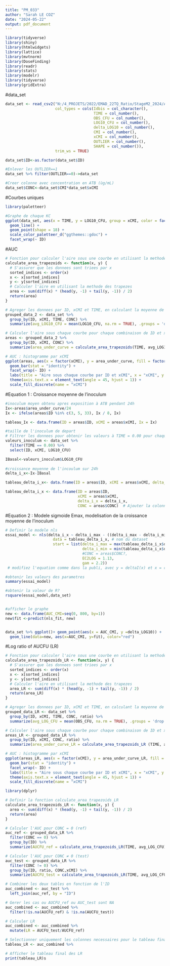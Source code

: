 ```yaml
---
title: "PM_033"
author: "Sarah LE COZ"
date: "2024-05-22"
output: pdf_document
---
```


```r
library(tidyverse)
library(shiny)
library(htmlwidgets)
library(lattice)
library(mvtnorm)
library(DoseFinding)
library(readr)
library(stats)
library(modelr)
library(tidyverse)
library(gridExtra)
```

#data_set
```r
data_set <- read_csv2("N:/4_PROJETS/2022/EMAD_22TQ_Ratio/StageM2_2024/Analyse_R/data_set.csv",
                      col_types = cols(Idbis = col_character(), 
                                       TIME = col_number(), 
                                       OBS_CFU = col_number(), 
                                       LOG10_CFU = col_number(), 
                                       delta_LOG10 = col_number(), 
                                       CMI = col_number(), 
                                       xCMI = col_number(), 
                                       OUTLIER = col_number(), 
                                       SHAPE = col_number()), 
                      trim_ws = TRUE)

data_set$ID<-as.factor(data_set$ID)

#Enlever les OUTLIER==1
data_set %>% filter(OUTLIER==0)->data_set

#Creer colonne avec concentration en ATB (ùg/mL)
data_set$CONC<-data_set$CMI*data_set$xCMI
```

#Courbes uniques
```r
library(paletteer)

#Graphe de chaque KC
ggplot(data_set, aes(x = TIME, y = LOG10_CFU, group = xCMI, color = factor(xCMI))) +
  geom_line() +
  geom_point(shape = 18) +
  scale_color_paletteer_d("ggthemes::gdoc") +
  facet_wrap(~ ID)
```

#AUC
```r
# Fonction pour calculer l'aire sous une courbe en utilisant la methode des trapezes
calculate_area_trapezoids <- function(x, y) {
  # S'assurer que les donnees sont triees par x
  sorted_indices <- order(x)
  x <- x[sorted_indices]
  y <- y[sorted_indices]
  # Calculer l'aire en utilisant la methode des trapezes
  area <- sum(diff(x) * (head(y, -1) + tail(y, -1)) / 2)
  return(area)
}

# Agreger les donnees par ID, xCMI et TIME, en calculant la moyenne de LOG10_CFU pour chaque groupe
grouped_data_2 <- data_set %>%
  group_by(ID, xCMI, TIME, CONC) %>%
  summarize(avg_LOG10_CFU = mean(LOG10_CFU, na.rm = TRUE), .groups = 'drop')

# Calculer l'aire sous chaque courbe pour chaque combinaison de ID et xCMI
areas <- grouped_data_2 %>%
  group_by(ID, xCMI, CONC) %>%
  summarize(area_under_curve = calculate_area_trapezoids(TIME, avg_LOG10_CFU), .groups = 'drop')

# AUC : histogramme par xCMI
ggplot(areas, aes(x = factor(xCMI), y = area_under_curve, fill = factor(xCMI))) +
  geom_bar(stat = "identity") +
  facet_wrap(~ ID) +
  labs(title = "Aire sous chaque courbe par ID et xCMI", x = "xCMI", y = "Aire sous la courbe") +
  theme(axis.text.x = element_text(angle = 45, hjust = 1)) +
  scale_fill_discrete(name = "xCMI")
```

#Equation 1 : Croissance moyenne de l'inoculum
```r
#inoculum moyen obtenu apres exposition à ATB pendant 24h
Ix<-areas$area_under_curve/24
Ix <- ifelse(areas$ID %in% c(3, 5, 33), Ix / 8, Ix)

tableau_Ix <- data.frame(ID = areas$ID, xCMI = areas$xCMI, Ix = Ix)

#taille de l'inoculum de depart
# Filtrer les donnees pour obtenir les valeurs à TIME = 0.00 pour chaque combinaison de xCMI et ID
valeurs_inoculum <- data_set %>%
  filter(TIME == 0.00) %>%
  select(ID, xCMI, LOG10_CFU)

IBasal<-valeurs_inoculum$LOG10_CFU
  
#croissance moyenne de l'incoulum sur 24h
delta_i_x<-Ix-IBasal

tableau_delta_i_x<- data.frame(ID = areas$ID, xCMI = areas$xCMI, delta_i_x = delta_i_x)

tableau_delta_i_x <- data.frame(ID = areas$ID,
                                xCMI = areas$xCMI,
                                delta_i_x = delta_i_x,
                                CONC = areas$CONC)  # Ajouter la colonne CONC

```

#Equation 2 : Modele sigmoide Emax, modelisation de la croissance moyenne de l'inoculum
```r
# Definir le modele nls
essai_model <- nls(delta_i_x ~ delta_i_max - ((delta_i_max - delta_i_min) * ((CONC / EC2LOG)^gam) / (((-2 - delta_i_min) / delta_i_max + 2) + (CONC / EC2LOG)^gam)),
                     data = tableau_delta_i_x, # nom du dataset
                     start = list(delta_i_max = max(tableau_delta_i_x$delta_i_x), # valeurs initiales pour aider l'algorithme, prendre les valeurs du tableau publi
                                  delta_i_min = min(tableau_delta_i_x$delta_i_x),
                                  #CONC = areas$CONC?,
                                  EC2LOG = 1.13,
                                  gam = 2.2))
 # modifiez l'equation comme dans la publi, avec y = deltaI(x) et x = conc antibio

#obtenir les valeurs des parametres
summary(essai_model)

#obtenir la valeur de R?
rsquare(essai_model,data_set)


#afficher le graphe
new <- data.frame(AUC_CMI=seq(0, 800, by=1))
new$fit <-predict(nls_fit, new)


data_set %>% ggplot()+ geom_point(aes(x = AUC_CMI, y =delta_LOG10)) +   
  geom_line(data=new, aes(x=AUC_CMI, y=fit), color="red")
```
#Log ratio of AUCFU (LR)
```r
# Fonction pour calculer l'aire sous une courbe en utilisant la methode des trapezes
calculate_area_trapezoids_LR <- function(x, y) {
  # S'assurer que les donnees sont triees par x
  sorted_indices <- order(x)
  x <- x[sorted_indices]
  y <- y[sorted_indices]
  # Calculer l'aire en utilisant la methode des trapezes
  area_LR <- sum(diff(x) * (head(y, -1) + tail(y, -1)) / 2)
  return(area_LR)
}

# Agreger les donnees par ID, xCMI et TIME, en calculant la moyenne de LOG10_CFU pour chaque groupe
grouped_data_LR <- data_set %>%
  group_by(ID, xCMI, TIME, CONC, ratio) %>%
  summarize(avg_LOG_CFU = mean(OBS_CFU, na.rm = TRUE), .groups = 'drop')

# Calculer l'aire sous chaque courbe pour chaque combinaison de ID et xCMI
areas_LR <- grouped_data_LR %>%
  group_by(ID, xCMI, CONC, ratio) %>%
  summarize(area_under_curve_LR = calculate_area_trapezoids_LR (TIME, avg_LOG_CFU), .groups = 'drop')

# AUC : histogramme par xCMI
ggplot(areas_LR, aes(x = factor(xCMI), y = area_under_curve_LR, fill = factor(xCMI))) +
  geom_bar(stat = "identity") +
  facet_wrap(~ ID) +
  labs(title = "Aire sous chaque courbe par ID et xCMI", x = "xCMI", y = "Aire sous la courbe") +
  theme(axis.text.x = element_text(angle = 45, hjust = 1)) +
  scale_fill_discrete(name = "xCMI")
```
```r
library(dplyr)

# Definir la fonction calculate_area_trapezoids_LR
calculate_area_trapezoids_LR <- function(x, y) {
  area <- sum(diff(x) * (head(y, -1) + tail(y, -1)) / 2)
  return(area)
}

# Calculer l'AUC pour CONC = 0 (ref)
auc_ref <- grouped_data_LR %>%
  filter(CONC == 0) %>%
  group_by(ID) %>%
  summarize(AUCFU_ref = calculate_area_trapezoids_LR(TIME, avg_LOG_CFU), .groups = 'drop')

# Calculer l'AUC pour CONC ≠ 0 (test)
auc_test <- grouped_data_LR %>%
  filter(CONC != 0) %>%
  group_by(ID, ratio, CONC,xCMI) %>%
  summarize(AUCFU_test = calculate_area_trapezoids_LR(TIME, avg_LOG_CFU), .groups = 'drop')

# Combiner les deux tables en fonction de l'ID
auc_combined <- auc_test %>%
  left_join(auc_ref, by = "ID")

# Gerer les cas ou AUCFU_ref ou AUC_test sont NA
auc_combined <- auc_combined %>%
  filter(!is.na(AUCFU_ref) & !is.na(AUCFU_test))

# Calculer LR
auc_combined <- auc_combined %>%
  mutate(LR = AUCFU_test/AUCFU_ref)

# Selectionner uniquement les colonnes necessaires pour le tableau final
tableau_LR <- auc_combined %>%

# Afficher le tableau final des LR
print(tableau_LR)s
```
